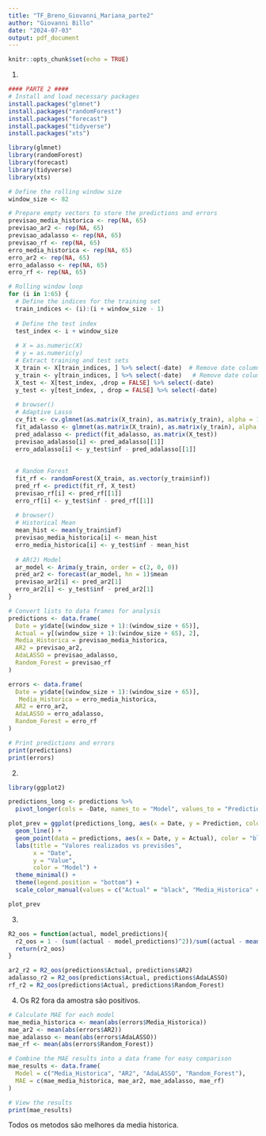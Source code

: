 ```yaml
---
title: "TF_Breno_Giovanni_Mariana_parte2"
author: "Giovanni Billo"
date: "2024-07-03"
output: pdf_document
---
```


```r
knitr::opts_chunk$set(echo = TRUE)
```

1)
```r
#### PARTE 2 ####
# Install and load necessary packages
install.packages("glmnet")
install.packages("randomForest")
install.packages("forecast")
install.packages("tidyverse")
install.packages("xts")

library(glmnet)
library(randomForest)
library(forecast)
library(tidyverse)
library(xts)

# Define the rolling window size
window_size <- 82

# Prepare empty vectors to store the predictions and errors
previsao_media_historica <- rep(NA, 65)
previsao_ar2 <- rep(NA, 65)
previsao_adalasso <- rep(NA, 65)
previsao_rf <- rep(NA, 65)
erro_media_historica <- rep(NA, 65)
erro_ar2 <- rep(NA, 65)
erro_adalasso <- rep(NA, 65)
erro_rf <- rep(NA, 65)

# Rolling window loop
for (i in 1:65) {
  # Define the indices for the training set
  train_indices <- (i):(i + window_size - 1)
  
  # Define the test index
  test_index <- i + window_size
  
  # X = as.numeric(X)
  # y = as.numeric(y)
  # Extract training and test sets
  X_train <- X[train_indices, ] %>% select(-date)  # Remove date column
  y_train <- y[train_indices, ] %>% select(-date)   # Remove date column
  X_test <- X[test_index, ,drop = FALSE] %>% select(-date) 
  y_test <- y[test_index, , drop = FALSE] %>% select(-date) 
  
  # browser()
  # Adaptive Lasso
  cv_fit <- cv.glmnet(as.matrix(X_train), as.matrix(y_train), alpha = 1)
  fit_adalasso <- glmnet(as.matrix(X_train), as.matrix(y_train), alpha = 1, lambda = cv_fit$lambda.min)
  pred_adalasso <- predict(fit_adalasso, as.matrix(X_test))
  previsao_adalasso[i] <- pred_adalasso[[1]]
  erro_adalasso[i] <- y_test$inf - pred_adalasso[[1]]
  
  
  # Random Forest
  fit_rf <- randomForest(X_train, as.vector(y_train$inf))
  pred_rf <- predict(fit_rf, X_test)
  previsao_rf[i] <- pred_rf[[1]]
  erro_rf[i] <- y_test$inf - pred_rf[[1]]
  
  # browser()
  # Historical Mean
  mean_hist <- mean(y_train$inf)
  previsao_media_historica[i] <- mean_hist
  erro_media_historica[i] <- y_test$inf - mean_hist
  
  # AR(2) Model
  ar_model <- Arima(y_train, order = c(2, 0, 0))
  pred_ar2 <- forecast(ar_model, hn = 1)$mean
  previsao_ar2[i] <- pred_ar2[1]
  erro_ar2[i] <- y_test$inf - pred_ar2[1]
}

# Convert lists to data frames for analysis
predictions <- data.frame(
  Date = y$date[(window_size + 1):(window_size + 65)],
  Actual = y[(window_size + 1):(window_size + 65), 2],
  Media_Historica = previsao_media_historica,
  AR2 = previsao_ar2,
  AdaLASSO = previsao_adalasso,
  Random_Forest = previsao_rf
)

errors <- data.frame(
  Date = y$date[(window_size + 1):(window_size + 65)],
   Media_Historica = erro_media_historica,
  AR2 = erro_ar2,
  AdaLASSO = erro_adalasso,
  Random_Forest = erro_rf
)

# Print predictions and errors
print(predictions)
print(errors)

```



2)
```r
library(ggplot2)

predictions_long <- predictions %>%
  pivot_longer(cols = -Date, names_to = "Model", values_to = "Prediction")

plot_prev = ggplot(predictions_long, aes(x = Date, y = Prediction, color = Model)) +
  geom_line() +
  geom_point(data = predictions, aes(x = Date, y = Actual), color = "black") +
  labs(title = "Valores realizados vs previsões",
       x = "Date",
       y = "Value",
       color = "Model") +
  theme_minimal() +
  theme(legend.position = "bottom") +
  scale_color_manual(values = c("Actual" = "black", "Media_Historica" = "red", "AR2" = "green", "AdaLASSO" = "blue", "Random_Forest" = "purple"))

plot_prev

```
3)
```r
R2_oos = function(actual, model_predictions){
  r2_oos = 1 - (sum((actual - model_predictions)^2))/sum((actual - mean(actual))^2)
  return(r2_oos)
}

ar2_r2 = R2_oos(predictions$Actual, predictions$AR2)
adalasso_r2 = R2_oos(predictions$Actual, predictions$AdaLASSO)
rf_r2 = R2_oos(predictions$Actual, predictions$Random_Forest)

```
4)
Os R2 fora da amostra são positivos.
```r
# Calculate MAE for each model
mae_media_historica <- mean(abs(errors$Media_Historica))
mae_ar2 <- mean(abs(errors$AR2))
mae_adalasso <- mean(abs(errors$AdaLASSO))
mae_rf <- mean(abs(errors$Random_Forest))

# Combine the MAE results into a data frame for easy comparison
mae_results <- data.frame(
  Model = c("Media_Historica", "AR2", "AdaLASSO", "Random_Forest"),
  MAE = c(mae_media_historica, mae_ar2, mae_adalasso, mae_rf)
)

# View the results
print(mae_results)
```
Todos os metodos são melhores da media historica.